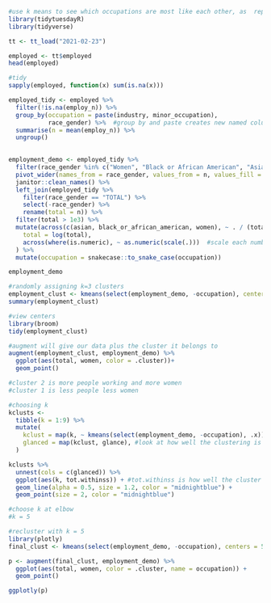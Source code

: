 ```r
#use k means to see which occupations are most like each other, as  represented by various demographics
library(tidytuesdayR)
library(tidyverse)

tt <- tt_load("2021-02-23")

employed <- tt$employed
head(employed)

```

```r
#tidy
sapply(employed, function(x) sum(is.na(x)))

employed_tidy <- employed %>% 
  filter(!is.na(employ_n)) %>% 
  group_by(occupation = paste(industry, minor_occupation),
           race_gender) %>%  #group by and paste creates new named column
  summarise(n = mean(employ_n)) %>% 
  ungroup()
  
```

```r
employment_demo <- employed_tidy %>%
  filter(race_gender %in% c("Women", "Black or African American", "Asian")) %>%
  pivot_wider(names_from = race_gender, values_from = n, values_fill = 0) %>%
  janitor::clean_names() %>%
  left_join(employed_tidy %>%
    filter(race_gender == "TOTAL") %>%
    select(-race_gender) %>%
    rename(total = n)) %>%
  filter(total > 1e3) %>%
  mutate(across(c(asian, black_or_african_american, women), ~ . / (total)), #get proportions of total for each 
    total = log(total),
    across(where(is.numeric), ~ as.numeric(scale(.)))  #scale each number for k means
  ) %>%
  mutate(occupation = snakecase::to_snake_case(occupation))

employment_demo

```

```r
#randomly assigning k=3 clusters
employment_clust <- kmeans(select(employment_demo, -occupation), centers = 3)
summary(employment_clust)


```

```r
#view centers
library(broom)
tidy(employment_clust)

```

```r
#augment will give our data plus the cluster it belongs to
augment(employment_clust, employment_demo) %>% 
  ggplot(aes(total, women, color = .cluster))+
  geom_point()

#cluster 2 is more people working and more women
#cluster 1 is less people less women
```

```r
#choosing k
kclusts <-
  tibble(k = 1:9) %>%
  mutate(
    kclust = map(k, ~ kmeans(select(employment_demo, -occupation), .x)),
    glanced = map(kclust, glance), #look at how well the clustering is doing
  )

kclusts %>%
  unnest(cols = c(glanced)) %>%
  ggplot(aes(k, tot.withinss)) + #tot.withinss is how well the cluster is fitting the data 
  geom_line(alpha = 0.5, size = 1.2, color = "midnightblue") +
  geom_point(size = 2, color = "midnightblue")

#choose k at elbow
#k = 5
```

```r
#recluster with k = 5
library(plotly)
final_clust <- kmeans(select(employment_demo, -occupation), centers = 5)

p <- augment(final_clust, employment_demo) %>%
  ggplot(aes(total, women, color = .cluster, name = occupation)) +
  geom_point() 

ggplotly(p)
```







